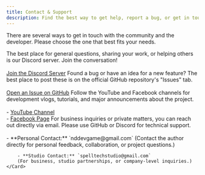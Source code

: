 ```yaml
---
title: Contact & Support
description: Find the best way to get help, report a bug, or get in touch.
---
```




There are several ways to get in touch with the community and the developer. Please choose the one that best fits your needs.

<CardGrid stagger>
	<Card title="Community & General Support" icon="discord">
		The best place for general questions, sharing your work, or helping others is our Discord server. Join the conversation!
		<br /><br />
		<a href="https://discord.gg/FDgPx6rJVc" target="_blank">Join the Discord Server</a>
	</Card>
	<Card title="Bug Reports & Feature Requests" icon="bug">
		Found a bug or have an idea for a new feature? The best place to post these is on the official GitHub repository's "Issues" tab.
		<br /><br />
		<a href="https://github.com/NDDEVVlog/ND_BehaviorTree/issues" target="_blank">Open an Issue on GitHub</a>
	</Card>
	<Card title="Stay Updated" icon="youtube">
		Follow the YouTube and Facebook channels for development vlogs, tutorials, and major announcements about the project.
		<br /><br />
        - <a href="https://www.youtube.com/@nddevgame?sub_confirmation=1" target="_blank">YouTube Channel</a>
        <br />
        - <a href="https://www.facebook.com/profile.php?id=100090693452227" target="_blank">Facebook Page</a>
	</Card>
	<Card title="Direct Contact" icon="email">
		For business inquiries or private matters, you can reach out directly via email. Please use GitHub or Discord for technical support.
		<br /><br />
		- **Personal Contact:** `nddevgame@gmail.com`  
		(Contact the author directly for personal feedback, collaboration, or project questions.)

		- **Studio Contact:** `spelltechstudio@gmail.com`  
		(For business, studio partnerships, or company-level inquiries.)
	</Card>
</CardGrid>